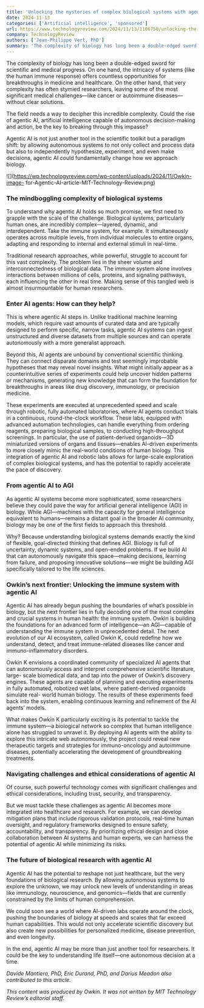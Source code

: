 ```yaml
---
title: 'Unlocking the mysteries of complex biological systems with agentic AI'
date: 2024-11-13
categories: ['Artificial intelligence', 'sponsored']
url: https://www.technologyreview.com/2024/11/13/1106750/unlocking-the-mysteries-of-complex-biological-systems-with-agentic-ai/
company: TechnologyReview
authors: ['Jean-Philippe Vert, PhD']
summary: 'The complexity of biology has long been a double-edged sword for scientific and medical progress. On one hand, the intricacy of systems (like the human immune response) offers countless opportunities for breakthroughs in medicine and healthcare. On the other hand, that very complexity has often stymied researchers, leaving some of the most significant medical challenges—like…'
---
```



The complexity of biology has long been a double-edged sword for scientific
and medical progress. On one hand, the intricacy of systems (like the human
immune response) offers countless opportunities for breakthroughs in medicine
and healthcare. On the other hand, that very complexity has often stymied
researchers, leaving some of the most significant medical challenges—like
cancer or autoimmune diseases—without clear solutions.

The field needs a way to decipher this incredible complexity. Could the rise
of agentic AI, artificial intelligence capable of autonomous decision-making
and action, be the key to breaking through this impasse?

Agentic AI is not just another tool in the scientific toolkit but a paradigm
shift: by allowing autonomous systems to not only collect and process data but
also to independently hypothesize, experiment, and even make decisions,
agentic AI could fundamentally change how we approach biology.

![](https://wp.technologyreview.com/wp-content/uploads/2024/11/Owkin-image-
for-Agentic-AI-article-MIT-Technology-Review.png)

### **The mindboggling complexity of biological systems**

To understand why agentic AI holds so much promise, we first need to grapple
with the scale of the challenge. Biological systems, particularly human ones,
are incredibly complex—layered, dynamic, and interdependent. Take the immune
system, for example. It simultaneously operates across multiple levels, from
individual molecules to entire organs, adapting and responding to internal and
external stimuli in real-time.

Traditional research approaches, while powerful, struggle to account for this
vast complexity. The problem lies in the sheer volume and interconnectedness
of biological data. The immune system alone involves interactions between
millions of cells, proteins, and signaling pathways, each influencing the
other in real time. Making sense of this tangled web is almost insurmountable
for human researchers.

### **Enter AI agents: How can they help?**

This is where agentic AI steps in. Unlike traditional machine learning models,
which require vast amounts of curated data and are typically designed to
perform specific, narrow tasks, agentic AI systems can ingest unstructured and
diverse datasets from multiple sources and can operate autonomously with a
more generalist approach.

Beyond this, AI agents are unbound by conventional scientific thinking. They
can connect disparate domains and test seemingly improbable hypotheses that
may reveal novel insights. What might initially appear as a counterintuitive
series of experiments could help uncover hidden patterns or mechanisms,
generating new knowledge that can form the foundation for breakthroughs in
areas like drug discovery, immunology, or precision medicine.

These experiments are executed at unprecedented speed and scale through
robotic, fully automated laboratories, where AI agents conduct trials in a
continuous, round-the-clock workflow. These labs, equipped with advanced
automation technologies, can handle everything from ordering reagents,
preparing biological samples, to conducting high-throughput screenings. In
particular, the use of patient-derived organoids—3D miniaturized versions of
organs and tissues—enables AI-driven experiments to more closely mimic the
real-world conditions of human biology. This integration of agentic AI and
robotic labs allows for large-scale exploration of complex biological systems,
and has the potential to rapidly accelerate the pace of discovery.

### **From agentic AI to AGI**

As agentic AI systems become more sophisticated, some researchers believe they
could pave the way for artificial general intelligence (AGI) in biology. While
AGI—machines with the capacity for general intelligence equivalent to
humans—remains a distant goal in the broader AI community, biology may be one
of the first fields to approach this threshold.

Why? Because understanding biological systems demands exactly the kind of
flexible, goal-directed thinking that defines AGI. Biology is full of
uncertainty, dynamic systems, and open-ended problems. If we build AI that can
autonomously navigate this space—making decisions, learning from failure, and
proposing innovative solutions—we might be building AGI specifically tailored
to the life sciences.

### **Owkin’s next frontier: Unlocking the immune system with agentic AI**

Agentic AI has already begun pushing the boundaries of what’s possible in
biology, but the next frontier lies in fully decoding one of the most complex
and crucial systems in human health: the immune system. Owkin is building the
foundations for an advanced form of intelligence—an AGI—capable of
understanding the immune system in unprecedented detail. The next evolution of
our AI ecosystem, called Owkin K, could redefine how we understand, detect,
and treat immune-related diseases like cancer and immuno-inflammatory
disorders.

Owkin K envisions a coordinated community of specialized AI agents that can
autonomously access and interpret comprehensive scientific literature, large-
scale biomedical data, and tap into the power of Owkin’s discovery engines.
These agents are capable of planning and executing experiments in fully
automated, robotized wet labs, where patient-derived organoids simulate real-
world human biology. The results of these experiments feed back into the
system, enabling continuous learning and refinement of the AI agents’ models.

What makes Owkin K particularly exciting is its potential to tackle the immune
system—a biological network so complex that human intelligence alone has
struggled to unravel it. By deploying AI agents with the ability to explore
this intricate web autonomously, the project could reveal new therapeutic
targets and strategies for immuno-oncology and autoimmune diseases,
potentially accelerating the development of groundbreaking treatments.

### **Navigating challenges and ethical considerations of agentic AI**

Of course, such powerful technology comes with significant challenges and
ethical considerations, including trust, security, and transparency.

But we must tackle these challenges as agentic AI becomes more integrated into
healthcare and research. For example, we can develop mitigation plans that
include rigorous validation protocols, real-time human oversight, and
regulatory frameworks designed to ensure safety, accountability, and
transparency. By prioritizing ethical design and close collaboration between
AI systems and human experts, we can harness the potential of agentic AI while
minimizing its risks.

### **The future of biological research with agentic AI**

Agentic AI has the potential to reshape not just healthcare, but the very
foundations of biological research. By allowing autonomous systems to explore
the unknown, we may unlock new levels of understanding in areas like
immunology, neuroscience, and genomics—fields that are currently constrained
by the limits of human comprehension.

We could soon see a world where AI-driven labs operate around the clock,
pushing the boundaries of biology at speeds and scales that far exceed human
capabilities. This would not only accelerate scientific discovery but also
create new possibilities for personalized medicine, disease prevention, and
even longevity.

In the end, agentic AI may be more than just another tool for researchers. It
could be the key to understanding life itself—one autonomous decision at a
time.

_Davide Mantiero, PhD, Eric Durand, PhD, and Darius Meadon also contributed to
this article._

_This content was produced by Owkin. It was not written by MIT Technology
Review’s editorial staff._

